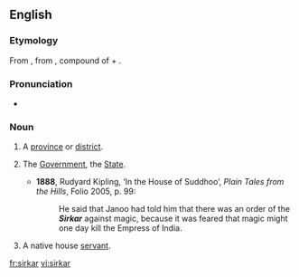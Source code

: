 ==English==

===Etymology===
From {{etyl|ur|en}} {{term|سركار|tr=sirkār|lang=ur}}, from {{etyl|fa|en}} {{term|سرکار|tr=sarkār|lang=fa}}, compound of {{term|سر||head|tr=sar|lang=fa}} + {{term|كار||agent, doer|tr=kār|lang=fa}}.

===Pronunciation===
* {{IPA|/ˈsɜːkɑː/|lang=en}}

===Noun===
{{en-noun}}

# {{context|India|lang=en}} A [[province]] or [[district]].
# {{context|India|lang=en}} The [[government|Government]], the [[State]].
#* '''1888''', Rudyard Kipling, ‘In the House of Suddhoo’, ''Plain Tales from the Hills'', Folio 2005, p. 99:
#*: He said that Janoo had told him that there was an order of the '''''Sirkar''''' against magic, because it was feared that magic might one day kill the Empress of India.
# {{context|India|lang=en}} A native house [[servant]].

[[fr:sirkar]]
[[vi:sirkar]]